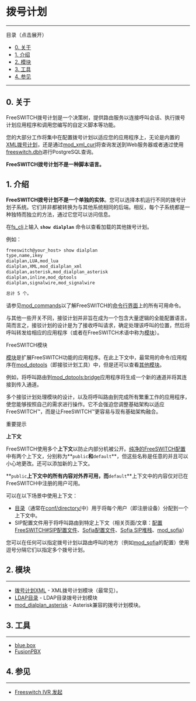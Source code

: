 # 拨号计划

---

目录（点击展开）

* [0\. 关于](#0-about)
* [1\. 介绍](#1-introduction)
* [2\. 模块](#2-modules)
* [3\. 工具](#3-tools)
* [4\. 参见](#4-see-also--)

---

## 0\. 关于

FreeSWITCH拨号计划是一个决策树，提供路由服务以连接呼叫会话、执行拨号计划应用程序和调用您编写的自定义脚本等功能。

您的大部分工作将集中在配置拨号计划以适应您的应用程序上，无论是内置的[XML拨号计划](./XML-Dialplan/index.mdx#about)，还是通过[mod_xml_curl](../Modules/mod_xml_curl_1049001.mdx)将查询发送到Web服务器或者通过使用[freeswitch.dbh](../Databases/Lua-FreeSWITCH-Dbh_3965358.mdx#about)进行PostgreSQL查询。

**FreeSWITCH拨号计划不是一种脚本语言。**

## 1\. 介绍

**FreeSWITCH拨号计划不是一个单独的实体**。您可以选择本机运行不同的拨号计划子系统。它们并非都被转换为与其他系统相同的后端。相反，每个子系统都是一种独特而独立的方法，通过它您可以访问信息。

在[fs_cli](../Client-and-Developer-Interfaces/1048948.mdx#or)上输入 **`show dialplan`** 命令以查看加载的其他拨号计划。

例如：

```xml
freeswitch@your_host> show dialplan
type,name,ikey
dialplan,LUA,mod_lua
dialplan,XML,mod_dialplan_xml
dialplan,asterisk,mod_dialplan_asterisk
dialplan,inline,mod_dptools
dialplan,signalwire,mod_signalwire

总计 5 个。

```

请参见[mod_commands](../Modules/mod_commands_1966741.mdx#--)以了解FreeSWITCH的[命令行界面](../Client-and-Developer-Interfaces/1048948.mdx#or)上的所有可用命令。

与其他一些开关不同，接驳计划并非旨在成为一个包含大量逻辑的全能配置语言。简而言之，接驳计划的设计是为了接收呼叫请求，确定处理该呼叫的位置，然后将呼叫转发给相应的应用程序（或者在FreeSWITCH术语中称为[模块](../Modules/index.mdx#about)）。

FreeSWITCH模块

[模块](../Modules/index.mdx#about)是扩展FreeSWITCH功能的应用程序。在此上下文中，最常用的命令/应用程序在[mod\_dptools](../Modules/mod_dptools_1970333.mdx#-c)（即接驳计划工具）中，但是还可以查看[其他模块](../Modules/index.mdx#about)。

例如，将呼叫路由到[mod\_dptools:bridge](../Modules/mod-dptools/6586484.mdx#45-user)应用程序将生成一个新的通道并将其连接到传入通道。

多个接驳计划处理模块的设计，以及将呼叫路由到完成所有繁重工作的应用程序，使您能够按照自己的需求进行操作。它不会强迫您调整基础架构以适应FreeSWITCH™，而是让FreeSWITCH™更容易与现有基础架构融合。

重要提示

**上下文**

FreeSWITCH使用多个**上下文**以防止内部分机被公开。[纯净的FreeSWITCH配置](../Configuration/Default-Configuration_6587388.mdx#mod_vp8)中有两个上下文，分别称为**`public`**和**`default`**，但这些名称是任意的并且可以小心地更改。还可以添加新的上下文。

**`public`**上下文中的所有内容对外界可用，而**`default`**上下文中的内容仅对已在FreeSWITCH中注册的用户可用。

可以在以下场景中使用上下文：

* [目录](../Directory/index.mdx#about)（通常在[conf/directory/](../Configuration/Default-Configuration_6587388.mdx#6-configuration-files)中）用于将每个用户（即注册设备）分配到一个上下文中。
* SIP配置文件用于将呼叫路由到特定上下文（相关页面/文章：[配置FreeSWITCH#SIP配置文件](../Configuration/Configuring-FreeSWITCH/index.mdx#configuration-files)、[Sofia配置文件](../Configuration/Sofia-SIP-Stack/Sofia-Configuration-Files_7144453.mdx#--)、[Sofia SIP堆栈](../Configuration/Sofia-SIP-Stack/index.mdx#faq)、[mod\_sofia](../Modules/mod_sofia_1048707.mdx#about)）

您可以在任何可以指定拨号计划以路由呼叫的地方（例如[mod\_sofia](../Modules/mod_sofia_1048707.mdx#about)的配置）使用逗号分隔它们以指定多个拨号计划。

## 2. 模块

---

* [拨号计划XML](./XML-Dialplan/index.mdx#about) \- XML拨号计划模块（最常见）。
* [LDAP目录](../Directory/LDAP-Directory_1048997.mdx#about) \- LDAP目录拨号计划模块
* [mod\_dialplan\_asterisk](../Modules/mod_dialplan_asterisk_3966416.mdx#about) \- Asterisk兼容的拨号计划模块。

## 3. 工具

---

* [blue.box](http://www.2600hz.org/)
* [FusionPBX](http://www.fusionpbx.com/)

## 4. 参见  

---

* [Freeswitch IVR 发起](./Freeswitch-IVR-Originate_9634753.mdx#channel-variables)